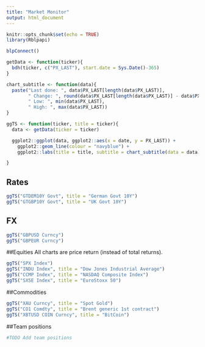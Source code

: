 ```yaml
---
title: "Market Monitor"
output: html_document
---
```


```r
knitr::opts_chunk$set(echo = TRUE)
library(Rblpapi)

blpConnect()

getData <- function(ticker){
  bdh(ticker, c("PX_LAST"), start.date = Sys.Date()-365)
}

chart_subtitle <- function(data){
  paste("Last done: ", data$PX_LAST[length(data$PX_LAST)],
        " Change: ", round(data$PX_LAST[length(data$PX_LAST)] - data$PX_LAST[length(data$PX_LAST) - 1], 3),
        " Low: ", min(data$PX_LAST),
        " High: ", max(data$PX_LAST))
}

ggTS <- function(ticker, title = ticker){
  data <- getData(ticker = ticker)

  ggplot2::ggplot(data, ggplot2::aes(x = date, y = PX_LAST)) +
    ggplot2::geom_line(colour = "navyblue") +
    ggplot2::labs(title = title, subtitle = chart_subtitle(data = data), y = "Price", x = "Date")

}

```

## Rates
```r
ggTS("GTDEM10Y Govt", title = "German Govt 10Y")
ggTS("GTGBP10Y Govt", title = "UK Govt 10Y")
```

## FX 
```r
ggTS("GBPUSD Curncy")
ggTS("GBPEUR Curncy")
```

##Equities
All charts are price return (instead of total returns).

```r
ggTS("SPX Index")
ggTS("INDU Index", title = "Dow Jones Industrial Average")
ggTS("CCMP Index", title = "NASDAQ Composite Index")
ggTS("SX5E Index", title = "EuroStoxx 50")
```

##Commodities

```r
ggTS("XAU Curncy", title = "Spot Gold")
ggTS("CO1 Comdty", title = "Brent generic 1st contract")
ggTS("XBTUSD COIN Curncy", title = "BitCoin")

```

##Team positions
```r
#TODO Add team positions
```
